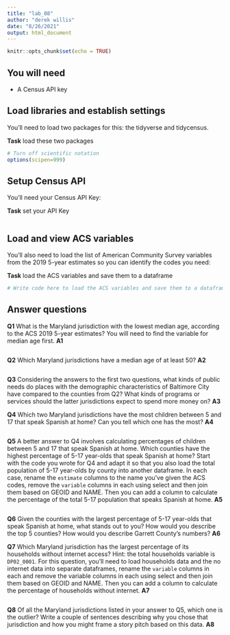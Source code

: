 ```yaml
---
title: "lab_08"
author: "derek willis"
date: "8/26/2021"
output: html_document
---
```


```r
knitr::opts_chunk$set(echo = TRUE)
```

## You will need

* A Census API key

## Load libraries and establish settings

You'll need to load two packages for this: the tidyverse and tidycensus.

**Task** load these two packages

```r
# Turn off scientific notation
options(scipen=999)
```

## Setup Census API

You'll need your Census API Key:

**Task** set your API Key

```r
```

## Load and view ACS variables

You'll also need to load the list of American Community Survey variables from the 2019 5-year estimates so you can identify the codes you need:

**Task** load the ACS variables and save them to a dataframe

```r
# Write code here to load the ACS variables and save them to a dataframe
```

## Answer questions

**Q1** What is the Maryland jurisdiction with the lowest median age, according to the ACS 2019 5-year estimates? You will need to find the variable for median age first.
**A1**

```r
```

**Q2** Which Maryland jurisdictions have a median age of at least 50?
**A2**

```r
```

**Q3** Considering the answers to the first two questions, what kinds of public needs do places with the demographic characteristics of Baltimore City have compared to the counties from Q2? What kinds of programs or services should the latter jurisdictions expect to spend more money on?
**A3**

**Q4** Which two Maryland jurisdictions have the most children between 5 and 17 that speak Spanish at home? Can you tell which one has the most?
**A4**

```r
```

**Q5** A better answer to Q4 involves calculating percentages of children between 5 and 17 that speak Spanish at home. Which counties have the highest percentage of 5-17 year-olds that speak Spanish at home? Start with the code you wrote for Q4 and adapt it so that you also load the total population of 5-17 year-olds by county into another dataframe. In each case, rename the `estimate` columns to the name you've given the ACS codes, remove the `variable` columns in each using select and then join them based on GEOID and NAME. Then you can add a column to calculate the percentage of the total 5-17 population that speaks Spanish at home.
**A5**

```r
```

**Q6** Given the counties with the largest percentage of 5-17 year-olds that speak Spanish at home, what stands out to you? How would you describe the top 5 counties? How would you describe Garrett County's numbers?
**A6**


**Q7** Which Maryland jurisdiction has the largest percentage of its households without internet access? Hint: the total households variable is `DP02_0001`. For this question, you'll need to load households data and the no internet data into separate dataframes, rename the `variable` columns in each and remove the variable columns in each using select and then join them based on GEOID and NAME. Then you can add a column to calculate the percentage of households without internet.
**A7**

```r
```

**Q8** Of all the Maryland jurisdictions listed in your answer to Q5, which one is the outlier? Write a couple of sentences describing why you chose that jurisdiction and how you might frame a story pitch based on this data.
**A8**
